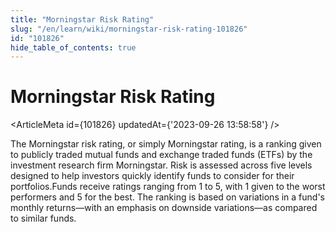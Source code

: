 ```yaml
---
title: "Morningstar Risk Rating"
slug: "/en/learn/wiki/morningstar-risk-rating-101826"
id: "101826"
hide_table_of_contents: true
---
```



# Morningstar Risk Rating

<ArticleMeta id={101826} updatedAt={'2023-09-26 13:58:58'} />
<div className='border-solid border-b border-t-0 my-4 border-[var(--ifm-color-gray-300)]' />

The Morningstar risk rating, or simply Morningstar rating, is a ranking given to publicly traded mutual funds and exchange traded funds (ETFs) by the investment research firm Morningstar. Risk is assessed across five levels designed to help investors quickly identify funds to consider for their portfolios.Funds receive ratings ranging from 1 to 5, with 1 given to the worst performers and 5 for the best. The ranking is based on variations in a fund's monthly returns—with an emphasis on downside variations—as compared to similar funds.
